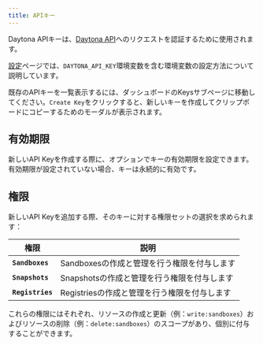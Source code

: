 ```yaml
---
title: APIキー
---
```



Daytona APIキーは、[Daytona API](/docs/ja/tools/api)へのリクエストを認証するために使用されます。

[設定](/docs/ja/configuration)ページでは、`DAYTONA_API_KEY`環境変数を含む環境変数の設定方法について説明しています。

既存のAPIキーを一覧表示するには、ダッシュボードのKeysサブページに移動してください。`Create Key`をクリックすると、新しいキーを作成してクリップボードにコピーするためのモーダルが表示されます。

## 有効期限

新しいAPI Keyを作成する際に、オプションでキーの有効期限を設定できます。有効期限が設定されていない場合、キーは永続的に有効です。

## 権限

新しいAPI Keyを追加する際、そのキーに対する権限セットの選択を求められます：

| 権限       | 説明                                        |
| ---------------- | -------------------------------------------------- |
| **`Sandboxes`**  | Sandboxesの作成と管理を行う権限を付与します  |
| **`Snapshots`**  | Snapshotsの作成と管理を行う権限を付与します  |
| **`Registries`** | Registriesの作成と管理を行う権限を付与します |

これらの権限にはそれぞれ、リソースの作成と更新（例：`write:sandboxes`）およびリソースの削除（例：`delete:sandboxes`）のスコープがあり、個別に付与することができます。
